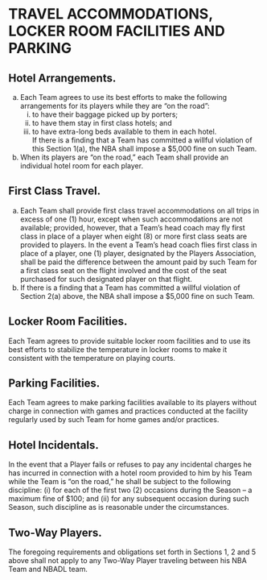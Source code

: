 # TRAVEL ACCOMMODATIONS, LOCKER ROOM FACILITIES AND PARKING

## Hotel Arrangements.

(a) Each Team agrees to use its best efforts to make the following arrangements for its players while they are "on the road":
    (i) to have their baggage picked up by porters;
    (ii) to have them stay in first class hotels; and
    (iii) to have extra-long beds available to them in each hotel.  
    If there is a finding that a Team has committed a willful violation of this Section 1(a), the NBA shall impose a \$5,000 fine on such Team.
(b) When its players are "on the road," each Team shall provide an individual hotel room for each player.

## First Class Travel.

(a) Each Team shall provide first class travel accommodations on all trips in excess of one (1) hour, except when such accommodations are not available; provided, however, that a Team's head coach may fly first class in place of a player when eight (8) or more first class seats are provided to players. In the event a Team's head coach flies first class in place of a player, one (1) player, designated by the Players Association, shall be paid the difference between the amount paid by such Team for a first class seat on the flight involved and the cost of the seat purchased for such designated player on that flight.
(b) If there is a finding that a Team has committed a willful violation of Section 2(a) above, the NBA shall impose a \$5,000 fine on such Team.

## Locker Room Facilities.

Each Team agrees to provide suitable locker room facilities and to use its best efforts to stabilize the temperature in locker rooms to make it consistent with the temperature on playing courts.

## Parking Facilities.

Each Team agrees to make parking facilities available to its players without charge in connection with games and practices conducted at the facility regularly used by such Team for home games and/or practices.

## Hotel Incidentals.

In the event that a Player fails or refuses to pay any incidental charges he has incurred in connection with a hotel room provided to him by his Team while the Team is "on the road," he shall be subject to the following discipline: (i) for each of the first two (2) occasions during the Season – a maximum fine of \$100; and (ii) for any subsequent occasion during such Season, such discipline as is reasonable under the circumstances.

## Two-Way Players.

The foregoing requirements and obligations set forth in Sections 1, 2 and 5 above shall not apply to any Two-Way Player traveling between his NBA Team and NBADL team.